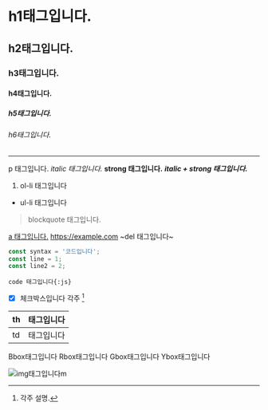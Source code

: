 # h1태그입니다.
## h2태그입니다.
### h3태그입니다.
#### h4태그입니다.
##### h5태그입니다.
###### h6태그입니다.
---
p 태그입니다.
*italic 태그입니다.*
**strong 태그입니다.**
***italic + strong 태그입니다.***

1. ol-li 태그입니다
- ul-li 태그입니다

> blockquote 태그입니다.

[a 태그입니다.](https://example.com)
https://example.com
~del 태그입니다~
```js {1,3} showLineNumbers title="제목"
const syntax = '코드입니다';
const line = 1;
const line2 = 2;
```
`code 태그입니다{:js}`
* [x] 체크박스입니다
각주 [^1]

| th | 태그입니다 |
| - | - |
| td | 태그입니다 |

<Bbox>Bbox태그입니다</Bbox>
<Rbox>Rbox태그입니다</Rbox>
<Gbox>Gbox태그입니다</Gbox>
<Ybox>Ybox태그입니다</Ybox>

[^1]: 각주 설명.

![img태그입니다m](/favicon.ico)
